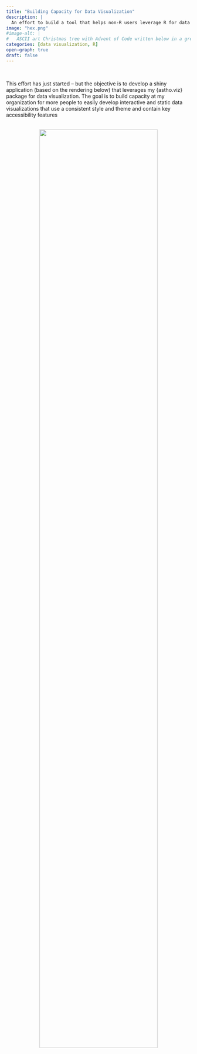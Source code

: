 ```yaml
---
title: "Building Capacity for Data Visualization"
description: |
  An effort to build a tool that helps non-R users leverage R for data viz.
image: "hex.png"
#image-alt: |
#	ASCII art Christmas tree with Advent of Code written below in a green monospace font.
categories: [data visualization, R]
open-graph: true
draft: false
---
```


<br> 

This effort has just started -- but the objective is to develop a shiny application (based on the rendering below) that leverages my {astho.viz} package for data visualization. The goal is to build capacity at my organization for more people to easily develop interactive and static data visualizations that use a consistent style and theme and contain key accessibility features

<br>
<center>
![](hex.png){fig-alt="A mockup of a shiny application that allows users to generate data visualizations." width=80%}
</center>
<br><br><br>
